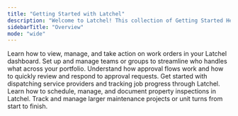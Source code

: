 ```yaml
---
title: "Getting Started with Latchel"
description: "Welcome to Latchel! This collection of Getting Started Help Guides is built specifically for property managers like you. Whether you're new to Latchel or need a refresher on how to navigate our tools and services, this section will walk you through the core features, workflows, and best practices to help you get the most out of the platform. Here, you’ll find guides that cover everything from how service requests flow through Latchel, to managing vendor communication, reviewing escalations, understanding billing, and more. Each guide is designed to be practical and easy to follow—giving you the confidence to manage maintenance operations efficiently and deliver a great experience to your residents. Use these resources as your go-to reference for learning the essentials, training new team members, or quickly finding answers as you work. Let’s get started with Latchel! "
sidebarTitle: "Overview"
mode: "wide"
---
```


<CardGroup cols={2}>
  <Card title="Work Order Navigation" icon="network-wired" iconType="duotone">
    Learn how to view, manage, and take action on work orders in your Latchel dashboard.
  </Card>
  <Card title="Team/Group Management" icon="user-group" iconType="duotone">
    Set up and manage teams or groups to streamline who handles what across your portfolio.
  </Card>
  <Card title="Approvals" icon="badge-check" iconType="duotone">
    Understand how approval flows work and how to quickly review and respond to approval requests.
  </Card>
  <Card title="Dispatching" icon="truck-fast" iconType="duotone">
    Get started with dispatching service providers and tracking job progress through Latchel.
  </Card>
  <Card title="Inspections" icon="magnifying-glass" iconType="duotone">
    Learn how to schedule, manage, and document property inspections in Latchel.
  </Card>
  <Card title="Projects/Unit Turns" icon="house-chimney-heart" iconType="duotone">
    Track and manage larger maintenance projects or unit turns from start to finish.
  </Card>
</CardGroup>